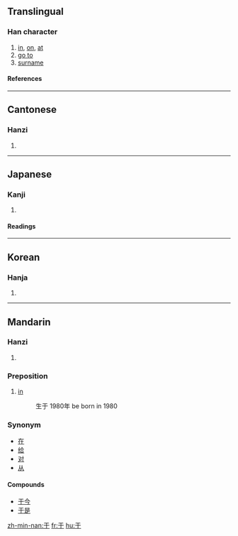{{see|扵|於}}<!-- may be replaced by zh-forms -->

==Translingual==
===Han character===
{{Han char|rn=7|rad=二|as=01|sn=3|four=1040<sub>0</sub>|canj=一木 (MD)}}
# [[in]], [[on]], [[at]]
# [[go to]]
# [[surname]]
====References====
{{Han ref|kx=0086.060|dkj=00252|dj=0177.040|hdz=10004.050|uh=4E8E|ud=20110|bh=A45F|bd=42079}}
----
==Cantonese==
===Hanzi===
{{yue-hanzi|jyut=|y=[[yu1]]}}
# {{defn|Cantonese}}
----
==Japanese==
===Kanji===
{{ja-kanji|grade=|rs=二01}}
# {{defn|Japanese}}
====Readings====
{{ja-readings|on=[[う]] (u), [[く]] (ku)|kun=[[ここに]] (kokoni), [[ゆく]] (yuku)}}
----
==Korean==
===Hanja===
{{ko-hanja|hangeul=우|rv=u|mr=u}}
# {{defn|Korean}}
----
==Mandarin==
===Hanzi===
{{cmn-hanzi|tra=於|pin=[[yú]] ([[yu2]])|wg=[[yü2|yü<sup>2</sup>]]}}
# {{defn|Mandarin}}

===Preposition===
#[[in]]
#:生于 1980年 be born in 1980
===Synonym===
*[[在]]
*[[给]]
*[[对]]
*[[从]]

====Compounds====
*[[于今]]
*[[于是]]

[[zh-min-nan:于]]
[[fr:于]]
[[hu:于]]